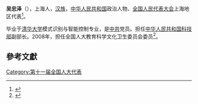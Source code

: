 '''吴忠泽'''（{{bd|1945年||}}），上海人，[[汉族|汉族]]，[[中华人民共和国|中华人民共和国]]政治人物、[[全国人民代表大会|全国人民代表大会]]上海地区代表<ref>{{cite web|author=新华网|title=第十一届全国人大代表|url=http://news.xinhuanet.com/ziliao/2008-03/03/content_7708230.htm?node=36628|publisher=新华网|accessdate=2014-01-07|archive-date=2014-01-10|archive-url=https://web.archive.org/web/20140110211415/http://news.xinhuanet.com/ziliao/2008-03/03/content_7708230.htm?node=36628|dead-url=no}}</ref>。

毕业于[[清华大学|清华大学]]模式识别与智能控制专业，是[[中共|中共]]党员。担任[[中华人民共和国科技部|中华人民共和国科技部]]副部长。2008年，担任全国人大教育科学文化卫生委员会委员<ref>{{cite news|title=全国人大代表信息-吴忠泽|url=http://210.82.31.1:8084/delegate/viewDelegate.action?dbid=110657|accessdate=2013-04-05|newspaper=全国人大网|archive-url=https://web.archive.org/web/20121102110901/http://www.npc.gov.cn/delegate/viewDelegate.action?dbid=110657|archive-date=2012-11-02|dead-url=yes}}</ref>。

==參考文獻==
{{reflist}}
[[Category:第十一届全国人大代表|Category:第十一届全国人大代表]]